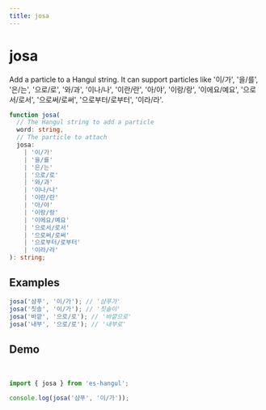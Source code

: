 ```yaml
---
title: josa
---
```



# josa

Add a particle to a Hangul string. It can support particles like '이/가', '을/를', '은/는', '으로/로', '와/과', '이나/나', '이란/란', '아/야', '이랑/랑', '이에요/예요', '으로서/로서', '으로써/로써', '으로부터/로부터', '이라/라'.

```typescript
function josa(
  // The Hangul string to add a particle
  word: string,
  // The particle to attach
  josa:
    | '이/가'
    | '을/를'
    | '은/는'
    | '으로/로'
    | '와/과'
    | '이나/나'
    | '이란/란'
    | '아/야'
    | '이랑/랑'
    | '이에요/예요'
    | '으로서/로서'
    | '으로써/로써'
    | '으로부터/로부터'
    | '이라/라'
): string;
```

## Examples

```typescript
josa('샴푸', '이/가'); // '샴푸가'
josa('칫솔', '이/가'); // '칫솔이'
josa('바깥', '으로/로'); // '바깥으로'
josa('내부', '으로/로'); // '내부로'
```

## Demo

<br />

<Sandpack>

```ts index.ts
import { josa } from 'es-hangul';

console.log(josa('샴푸', '이/가'));
```

</Sandpack>
